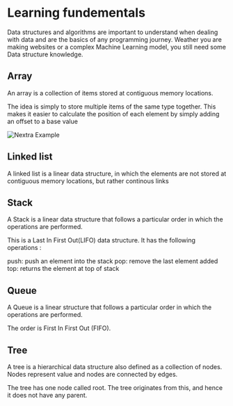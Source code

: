
# Learning fundementals

Data structures and algorithms are important to understand when dealing with data and are the basics of any programming journey. Weather you are making websites or a complex Machine Learning model, you still need some Data structure knowledge. 

## Array 

An array is a collection of items stored at contiguous memory locations. 

The idea is simply to store multiple items of the same type together. This makes it easier to calculate the position of each element by simply adding an offset to a base value

<Bleed>![Nextra Example](../public/array.png)</Bleed>

## Linked list 

A linked list is a linear data structure, in which the elements are not stored at contiguous memory locations, but rather continous links 

## Stack 

A Stack is a linear data structure that follows a particular order in which the operations are performed. 

This is a Last In First Out(LIFO) data structure. It has the following operations :

push: push an element into the stack
pop: remove the last element added
top: returns the element at top of stack

## Queue 

 A Queue is a linear structure that follows a particular order in which the operations are performed. 

The order is First In First Out (FIFO).

## Tree

 A tree is a hierarchical data structure also defined as a collection of nodes. Nodes represent value and nodes are connected by edges. 

The tree has one node called root. The tree originates from this, and hence it does not have any parent.





